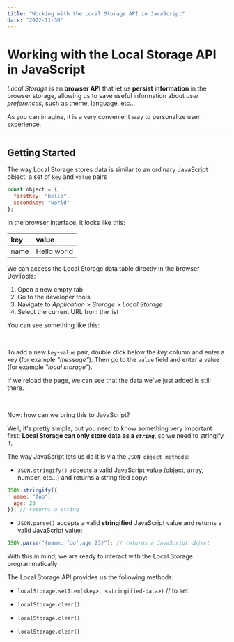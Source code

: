 ```yaml
---
title: "Working with the Local Storage API in JavaScript"
date: "2022-11-30"
---
```


# Working with the Local Storage API in JavaScript

_Local Storage_ is an **browser API** that let us **persist information** in the
browser storage, allowing us to save useful information about _user
preferences_, such as theme, language, etc...

As you can imagine, it is a very convenient way to personalize user experience.

---

## Getting Started

The way Local Storage stores data is similar to an ordinary JavaScript object: a set of `key` and `value` pairs

```javascript
const object = {
  firstKey: "hello",
  secondKey: "world"
};
```

In the browser interface, it looks like this:

| key  | value       |
| :--- | :---------- |
| name | Hello world |

We can access the Local Storage data table directly in the browser DevTools:

1. Open a new empty tab
1. Go to the developer tools.
1. Navigate to _Application > Storage > Local Storage_
1. Select the current URL from the list

You can see something like this:

<br />

To add a new `key`-`value` pair, double click below the _key_ column and enter a key (for example _"message"_). Then go to the `value` field and enter a value (for example _"local storage"_).

If we reload the page, we can see that the data we've just added is still there.

<br />

Now: how can we bring this to JavaScript?

Well, it's pretty simple, but you need to know something very important first: **Local Storage can only store data as a _`string`_**, so we need to stringify it.

The way JavaScript lets us do it is via the `JSON object methods`:

- `JSON.stringify()` accepts a valid JavaScript value (object, array, number, etc...) and returns a stringified copy:

```javascript
JSON.stringify({
  name: "foo",
  age: 23
}); // returns a string
```

- `JSON.parse()` accepts a valid **stringified** JavaScript
  value and returns a valid JavaScript value:

```javascript
JSON.parse("{name:'foo',age:23}"); // returns a JavaScript object
```

With this in mind, we are ready to interact with the Local Storage programmatically:

The Local Storage API provides us the following methods:

- `localStorage.setItem(<key>, <stringified-data>)` // to set

- `localStorage.clear()`

- `localStorage.clear()`

- `localStorage.clear()`
